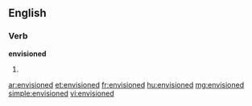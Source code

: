 ==English==

===Verb===
'''envisioned'''

# {{past of|[[envision]]}}

[[ar:envisioned]]
[[et:envisioned]]
[[fr:envisioned]]
[[hu:envisioned]]
[[mg:envisioned]]
[[simple:envisioned]]
[[vi:envisioned]]